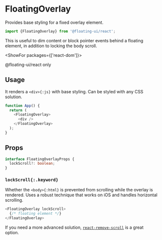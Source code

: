 <PageCard>

# FloatingOverlay

Provides base styling for a fixed overlay element.

```js
import {FloatingOverlay} from '@floating-ui/react';
```

This is useful to dim content or block pointer events behind a
floating element, in addition to locking the body scroll.

<ShowFor packages={['react-dom']}>

<PackageLimited>@floating-ui/react only</PackageLimited>

</ShowFor>

</PageCard>

## Usage

It renders a `<div>{:js}` with base styling. Can be styled with
any CSS solution.

```js
function App() {
  return (
    <FloatingOverlay>
      <div />
    </FloatingOverlay>
  );
}
```

## Props

```ts
interface FloatingOverlayProps {
  lockScroll?: boolean;
}
```

### `lockScroll{:.keyword}`

Whether the `<body>{:html}` is prevented from scrolling while the
overlay is rendered. Uses a robust technique that works on iOS
and handles horizontal scrolling.

```js
<FloatingOverlay lockScroll>
  {/* floating element */}
</FloatingOverlay>
```

<Notice>

If you need a more advanced solution,
[`react-remove-scroll`](https://www.npmjs.com/package/react-remove-scroll)
is a great option.

</Notice>

